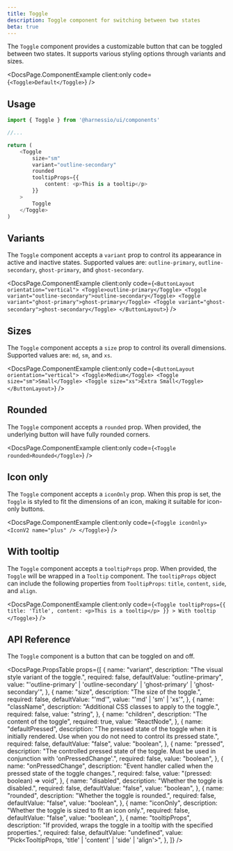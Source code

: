 ```yaml
---
title: Toggle
description: Toggle component for switching between two states
beta: true
---
```


The `Toggle` component provides a customizable button that can be toggled between two states. It supports various styling options through variants and sizes.


<DocsPage.ComponentExample
  client:only
  code={`
    <Toggle>Default</Toggle>
  `}
/>

## Usage

```typescript jsx
import { Toggle } from '@harnessio/ui/components'

//...

return (
    <Toggle
        size="sm"
        variant="outline-secondary"
        rounded
        tooltipProps={{
            content: <p>This is a tooltip</p>
        }}
    >
        Toggle
    </Toggle>
)
```

## Variants

The `Toggle` component accepts a `variant` prop to control its appearance in active and inactive states. Supported values are: `outline-primary`, `outline-secondary`, `ghost-primary`, and `ghost-secondary`.

<DocsPage.ComponentExample
  client:only
  code={`
    <ButtonLayout orientation="vertical">
        <Toggle>outline-primary</Toggle>
        <Toggle variant="outline-secondary">outline-secondary</Toggle>
        <Toggle variant="ghost-primary">ghost-primary</Toggle>
        <Toggle variant="ghost-secondary">ghost-secondary</Toggle>
    </ButtonLayout>
`}
/>

## Sizes

The `Toggle` component accepts a `size` prop to control its overall dimensions. Supported values are: `md`, `sm`, and `xs`.

<DocsPage.ComponentExample
  client:only
  code={`
    <ButtonLayout orientation="vertical">
        <Toggle>Medium</Toggle>
        <Toggle size="sm">Small</Toggle>
        <Toggle size="xs">Extra Small</Toggle>
    </ButtonLayout>
`}
/>

## Rounded

The `Toggle` component accepts a `rounded` prop. When provided, the underlying button will have fully rounded corners.

<DocsPage.ComponentExample
  client:only
  code={`
    <Toggle rounded>Rounded</Toggle>
`}
/>

## Icon only

The `Toggle` component accepts a `iconOnly` prop. When this prop is set, the `Toggle` is styled to fit the dimensions of an icon, making it suitable for icon-only buttons.

<DocsPage.ComponentExample
  client:only
  code={`
    <Toggle iconOnly>
        <IconV2 name="plus" />
    </Toggle>
`}
/>

## With tooltip

The `Toggle` component accepts a `tooltipProps` prop. When provided, the `Toggle` will be wrapped in a `Tooltip` component. The `tooltipProps` object can include the following properties from `TooltipProps`: `title`, `content`, `side`, and `align`.

<DocsPage.ComponentExample
  client:only
  code={`
    <Toggle
      tooltipProps={{
        title: 'Title',
        content: <p>This is a tooltip</p>
      }}
    >
        With tooltip
    </Toggle>
`}
/>

## API Reference

The `Toggle` component is a button that can be toggled on and off.

<DocsPage.PropsTable
  props={[
    {
      name: "variant",
      description: "The visual style variant of the toggle.",
      required: false,
      defaultValue: "outline-primary",
      value:
        "'outline-primary' | 'outline-secondary' | 'ghost-primary' | 'ghost-secondary'",
    },
    {
      name: "size",
      description: "The size of the toggle.",
      required: false,
      defaultValue: "'md'",
      value: "'md' | 'sm' | 'xs'",
    },
    {
      name: "className",
      description: "Additional CSS classes to apply to the toggle.",
      required: false,
      value: "string",
    },
    {
      name: "children",
      description: "The content of the toggle",
      required: true,
      value: "ReactNode",
    },
    {
      name: "defaultPressed",
      description:
        "The pressed state of the toggle when it is initially rendered. Use when you do not need to control its pressed state.",
      required: false,
      defaultValue: "false",
      value: "boolean",
    },
    {
      name: "pressed",
      description:
        "The controlled pressed state of the toggle. Must be used in conjunction with 'onPressedChange'.",
      required: false,
      value: "boolean",
    },
    {
      name: "onPressedChange",
      description:
        "Event handler called when the pressed state of the toggle changes.",
      required: false,
      value: "(pressed: boolean) => void",
    },
    {
      name: "disabled",
      description: "Whether the toggle is disabled.",
      required: false,
      defaultValue: "false",
      value: "boolean",
    },
    {
      name: "rounded",
      description: "Whether the toggle is rounded.",
      required: false,
      defaultValue: "false",
      value: "boolean",
    },
    {
      name: "iconOnly",
      description: "Whether the toggle is sized to fit an icon only.",
      required: false,
      defaultValue: "false",
      value: "boolean",
    },
    {
      name: "tooltipProps",
      description:
        "If provided, wraps the toggle in a tooltip with the specified properties.",
      required: false,
      defaultValue: "undefined",
      value: "Pick<TooltipProps, 'title' | 'content' | 'side' | 'align'>",
    },
  ]}
/>
